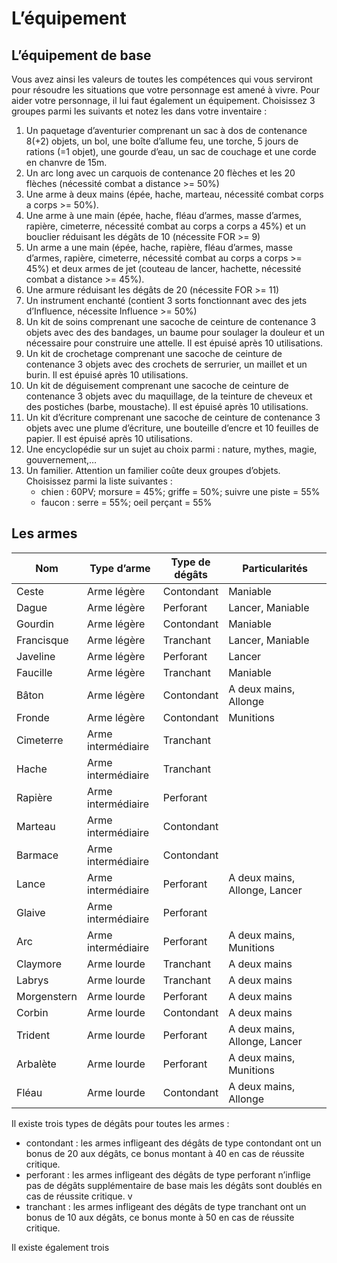 # L'équipement

## L'équipement de base
Vous avez ainsi les valeurs de toutes les compétences qui vous serviront pour résoudre les situations que votre personnage est amené à vivre.
Pour aider votre personnage, il lui faut également un équipement. Choisissez 3 groupes parmi les suivants et notez les dans votre inventaire : 

1. Un paquetage d'aventurier comprenant un sac à dos de contenance 8(+2) objets, un bol, une boîte d’allume feu, une torche, 5 jours de rations (=1 objet), une gourde d’eau, un sac de couchage et une corde en chanvre de 15m.
2. Un arc long avec un carquois de contenance 20 flèches et les 20 flèches (nécessité combat a distance >= 50%)
3. Une arme à deux mains (épée, hache, marteau, nécessité combat corps a corps >= 50%).
4. Une arme à une main (épée, hache, fléau d’armes, masse d’armes, rapière, cimeterre, nécessité combat au corps a corps a 45%) et un bouclier réduisant les dégâts de 10 (nécessite FOR >= 9)
5. Un arme a une main (épée, hache, rapière, fléau d'armes, masse d'armes, rapière, cimeterre, nécessité combat au corps a corps >= 45%) et deux armes de jet (couteau de lancer, hachette, nécessité combat a distance >= 45%).
6. Une armure réduisant les dégâts de 20 (nécessite FOR >= 11)
7. Un instrument enchanté (contient 3 sorts fonctionnant avec des jets d’Influence, nécessite Influence >= 50%)
8. Un kit de soins comprenant une sacoche de ceinture de contenance 3 objets avec des des bandages, un baume pour soulager la douleur et un nécessaire pour construire une attelle. Il est épuisé après 10 utilisations.
9. Un kit de crochetage comprenant une sacoche de ceinture de contenance 3 objets avec des crochets de serrurier, un maillet et un burin. Il est épuisé après 10 utilisations.
10. Un kit de déguisement comprenant une sacoche de ceinture de contenance 3 objets avec du maquillage, de la teinture de cheveux et des postiches (barbe, moustache). Il est épuisé après 10 utilisations.
11. Un kit d'écriture comprenant une sacoche de ceinture de contenance 3 objets avec une plume d’écriture, une bouteille d’encre et 10 feuilles de papier. Il est épuisé après 10 utilisations.
12. Une encyclopédie sur un sujet au choix parmi : nature, mythes, magie, gouvernement,...
13. Un familier. Attention un familier coûte deux groupes d'objets. Choisissez parmi la liste suivantes : 
    - chien : 60PV; morsure = 45%; griffe = 50%; suivre une piste = 55%
    - faucon : serre = 55%; oeil perçant = 55%

## Les armes

| Nom         | Type d'arme        | Type de dégâts | Particularités                |
|-------------|--------------------|----------------|-------------------------------|
| Ceste       | Arme légère        | Contondant     | Maniable                      |
| Dague       | Arme légère        | Perforant      | Lancer, Maniable              |
| Gourdin     | Arme légère        | Contondant     | Maniable                      |
| Francisque  | Arme légère        | Tranchant      | Lancer, Maniable              |
| Javeline    | Arme légère        | Perforant      | Lancer                        |
| Faucille    | Arme légère        | Tranchant      | Maniable                      |
| Bâton       | Arme légère        | Contondant     | A deux mains, Allonge         |
| Fronde      | Arme légère        | Contondant     | Munitions                     |
| Cimeterre   | Arme intermédiaire | Tranchant      |                               |
| Hache       | Arme intermédiaire | Tranchant      |                               |
| Rapière     | Arme intermédiaire | Perforant      |                               |
| Marteau     | Arme intermédiaire | Contondant     |                               |
| Barmace     | Arme intermédiaire | Contondant     |                               |
| Lance       | Arme intermédiaire | Perforant      | A deux mains, Allonge, Lancer |
| Glaive      | Arme intermédiaire | Perforant      |                               |
| Arc         | Arme intermédiaire | Perforant      | A deux mains, Munitions       |
| Claymore    | Arme lourde        | Tranchant      | A deux mains                  |
| Labrys      | Arme lourde        | Tranchant      | A deux mains                  |
| Morgenstern | Arme lourde        | Perforant      | A deux mains                  |
| Corbin      | Arme lourde        | Contondant     | A deux mains                  |
| Trident     | Arme lourde        | Perforant      | A deux mains, Allonge, Lancer |
| Arbalète    | Arme lourde        | Perforant      | A deux mains, Munitions       |
| Fléau       | Arme lourde        | Contondant     | A deux mains, Allonge         |

Il existe trois types de dégâts pour toutes les armes : 

- contondant : les armes infligeant des dégâts de type contondant ont un bonus de 20 aux dégâts, ce bonus montant à 40 en cas de réussite critique. 
- perforant : les armes infligeant des dégâts de type perforant n'inflige pas de dégâts supplémentaire de base mais les dégâts sont doublés en cas de réussite critique. v
- tranchant : les armes infligeant des dégâts de type tranchant ont un bonus de 10 aux dégâts, ce bonus monte à 50 en cas de réussite critique. 

Il existe également trois 